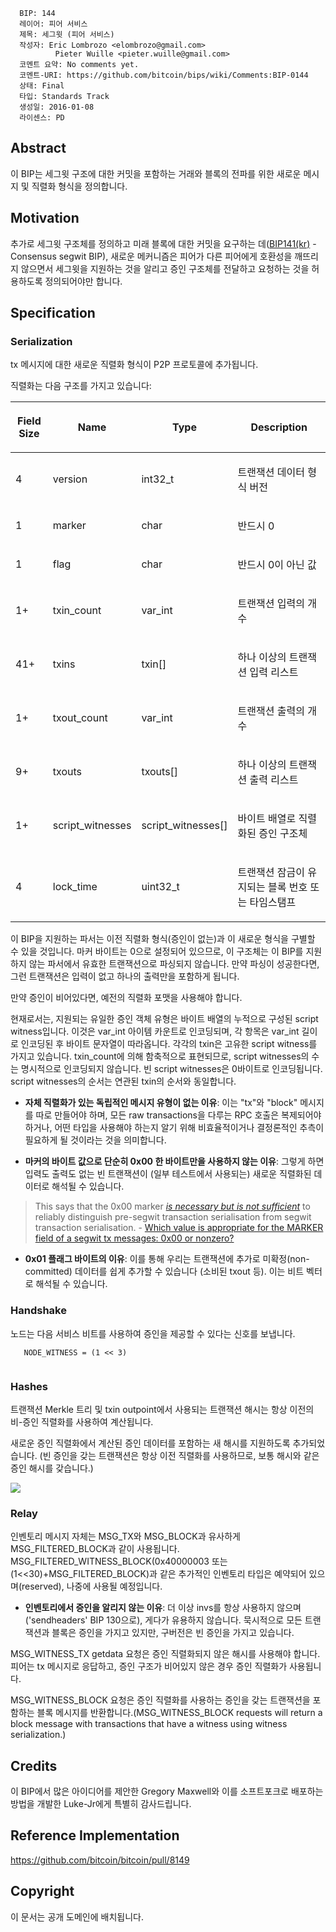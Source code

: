 <pre>
  BIP: 144
  레이어: 피어 서비스
  제목: 세그윗 (피어 서비스)
  작성자: Eric Lombrozo <elombrozo@gmail.com>
          Pieter Wuille <pieter.wuille@gmail.com>
  코멘트 요약: No comments yet.
  코멘트-URI: https://github.com/bitcoin/bips/wiki/Comments:BIP-0144
  상태: Final
  타입: Standards Track
  생성일: 2016-01-08
  라이센스: PD
</pre>

==Abstract==
이 BIP는 세그윗 구조에 대한 커밋을 포함하는 거래와 블록의 전파를 위한 새로운 메시지 및 직렬화 형식을 정의합니다.

==Motivation==
추가로 세그윗 구조체를 정의하고 미래 블록에 대한 커밋을 요구하는 데([https://github.com/MyLifeForB/bips/blob/master/bip-0141_kr.mediawiki BIP141(kr)] - Consensus segwit BIP), 새로운 메커니즘은 피어가 다른 피어에게 호환성을 깨뜨리지 않으면서 세그윗을 지원하는 것을 알리고 증인 구조체를 전달하고 요청하는 것을 허용하도록 정의되어야만 합니다.

==Specification==

=== Serialization ===
tx 메시지에 대한 새로운 직렬화 형식이 P2P 프로토콜에 추가됩니다.

직렬화는 다음 구조를 가지고 있습니다:

{| class="wikitable" style="width: auto; text-align: center; font-size: smaller; table-layout: fixed;"
!Field Size
!Name
!Type
!Description
|-
| 4
| version
| int32_t
| 트랜잭션 데이터 형식 버전
|-
| 1
| marker
| char
| 반드시 0 
|-
| 1
| flag
| char
| 반드시 0이 아닌 값
|-
| 1+
| txin_count
| var_int
| 트랜잭션 입력의 개수
|-
| 41+
| txins
| txin[]
| 하나 이상의 트랜잭션 입력 리스트
|-
| 1+
| txout_count
| var_int
| 트랜잭션 출력의 개수
|-
| 9+
| txouts
| txouts[]
| 하나 이상의 트랜잭션 출력 리스트
|-
| 1+
| script_witnesses
| script_witnesses[]
| 바이트 배열로 직렬화된 증인 구조체
|-
| 4
| lock_time
| uint32_t
| 트랜잭션 잠금이 유지되는 블록 번호 또는 타임스탬프
|}

이 BIP을 지원하는 파서는 이전 직렬화 형식(증인이 없는)과 이 새로운 형식을 구별할 수 있을 것입니다. 마커 바이트는 0으로 설정되어 있으므로, 이 구조체는 이 BIP를 지원하지 않는 파서에서 유효한 트랜잭션으로 파싱되지 않습니다. 만약 파싱이 성공한다면, 그런 트랜잭션은 입력이 없고 하나의 출력만을 포함하게 됩니다.

만약 증인이 비어있다면, 예전의 직렬화 포맷을 사용해야 합니다.

현재로서는, 지원되는 유일한 증인 객체 유형은 바이트 배열의 누적으로 구성된 script witness입니다. 이것은 var_int 아이템 카운트로 인코딩되며, 각 항목은 var_int 길이로 인코딩된 후 바이트 문자열이 따라옵니다. 각각의 txin은 고유한 script witness를 가지고 있습니다. txin_count에 의해 함축적으로 표현되므로, script witnesses의 수는 명시적으로 인코딩되지 않습니다. 빈 script witnesses은 0바이트로 인코딩됩니다. script witnesses의 순서는 연관된 txin의 순서와 동일합니다.

* '''자체 직렬화가 있는 독립적인 메시지 유형이 없는 이유''': 이는 "tx"와 "block" 메시지를 따로 만들어야 하며, 모든 raw transactions을 다루는 RPC 호출은 복제되어야 하거나, 어떤 타입을 사용해야 하는지 알기 위해 비효율적이거나 결정론적인 추측이 필요하게 될 것이라는 것을 의미합니다.

* '''마커의 바이트 값으로 단순히 0x00 한 바이트만을 사용하지 않는 이유''': 그렇게 하면 입력도 출력도 없는 빈 트랜잭션이 (일부 테스트에서 사용되는) 새로운 직렬화된 데이터로 해석될 수 있습니다.

<blockquote> This says that the 0x00 marker ''[https://en.wikipedia.org/wiki/Necessity_and_sufficiency is necessary but is not sufficient]'' to reliably distinguish pre-segwit transaction serialisation from segwit transaction serialisation. 
- [https://bitcoin.stackexchange.com/questions/117788/which-value-is-appropriate-for-the-marker-field-of-a-segwit-tx-messages-0x00-or Which value is appropriate for the MARKER field of a segwit tx messages: 0x00 or nonzero?] </blockquote>

* '''0x01 플래그 바이트의 이유''': 이를 통해 우리는 트랜잭션에 추가로 미확정(non-committed) 데이터를 쉽게 추가할 수 있습니다 (소비된 txout 등). 이는 비트 벡터로 해석될 수 있습니다.

=== Handshake ===
노드는 다음 서비스 비트를 사용하여 증인을 제공할 수 있다는 신호를 보냅니다.

    NODE_WITNESS = (1 << 3)
	

=== Hashes ===
트랜잭션 Merkle 트리 및 txin outpoint에서 사용되는 트랜잭션 해시는 항상 이전의 비-증인 직렬화를 사용하여 계산됩니다.

새로운 증인 직렬화에서 계산된 증인 데이터를 포함하는 새 해시를 지원하도록 추가되었습니다. (빈 증인을 갖는 트랜잭션은 항상 이전 직렬화를 사용하므로, 보통 해시와 같은 증인 해시를 갖습니다.)

<img src=bip-0144/witnesstx.png></img>

=== Relay ===
인벤토리 메시지 자체는 MSG_TX와 MSG_BLOCK과 유사하게 MSG_FILTERED_BLOCK과 같이 사용됩니다. MSG_FILTERED_WITNESS_BLOCK(0x40000003 또는 (1<<30)+MSG_FILTERED_BLOCK)과 같은 추가적인 인벤토리 타입은 예약되어 있으며(reserved), 나중에 사용될 예정입니다.

* '''인벤토리에서 증인을 알리지 않는 이유''': 더 이상 invs를 항상 사용하지 않으며('sendheaders' BIP 130으로), 게다가 유용하지 않습니다. 묵시적으로 모든 트랜잭션과 블록은 증인을 가지고 있지만, 구버전은 빈 증인을 가지고 있습니다.

MSG_WITNESS_TX getdata 요청은 증인 직렬화되지 않은 해시를 사용해야 합니다. 피어는 tx 메시지로 응답하고, 증인 구조가 비어있지 않은 경우 증인 직렬화가 사용됩니다.

MSG_WITNESS_BLOCK 요청은 증인 직렬화를 사용하는 증인을 갖는 트랜잭션을 포함하는 블록 메시지를 반환합니다.(MSG_WITNESS_BLOCK requests will return a block message with transactions that have a witness using witness serialization.)

== Credits ==
이 BIP에서 많은 아이디어를 제안한 Gregory Maxwell와 이를 소프트포크로 배포하는 방법을 개발한 Luke-Jr에게 특별히 감사드립니다.

== Reference Implementation ==
https://github.com/bitcoin/bitcoin/pull/8149

== Copyright ==
이 문서는 공개 도메인에 배치됩니다.
